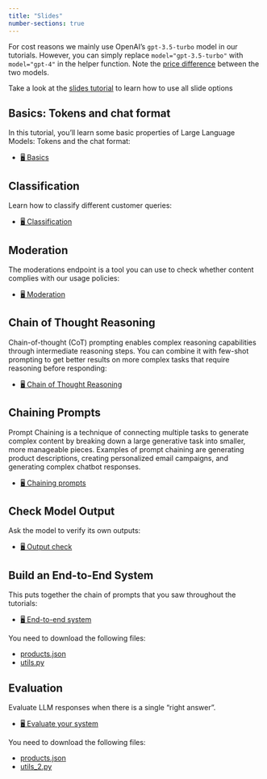 ```yaml
---
title: "Slides"
number-sections: true
---
```


For cost reasons we mainly use OpenAI's `gpt-3.5-turbo` model in our tutorials. However, you can simply replace `model="gpt-3.5-turbo"` with `model="gpt-4"` in the helper function. Note the [price difference](https://openai.com/pricing) between the two models.

::: {.callout-note appearance="simple"}
Take a look at the [slides tutorial](https://kirenz.github.io/lab-toolkit/slides/slides.html#/title-slide) to learn how to use all slide options 

:::



## Basics: Tokens and chat format

In this tutorial, you'll learn some basic properties of Large Language Models: Tokens and the chat format:

- [🖥️ Basics](/slides/basics.qmd)

## Classification 

Learn how to classify different customer queries:

- [🖥️ Classification](/slides/classification.qmd)

## Moderation

The moderations endpoint is a tool you can use to check whether content complies with our usage policies:

- [🖥️ Moderation](/slides/moderation.qmd)

## Chain of Thought Reasoning

Chain-of-thought (CoT) prompting enables complex reasoning capabilities through intermediate reasoning steps. You can combine it with few-shot prompting to get better results on more complex tasks that require reasoning before responding:

- [🖥️ Chain of Thought Reasoning](/slides/reasoning.qmd)

## Chaining Prompts

Prompt Chaining is a technique of connecting multiple tasks to generate complex content by breaking down a large generative task into smaller, more manageable pieces. Examples of prompt chaining are generating product descriptions, creating personalized email campaigns, and generating complex chatbot responses.

- [🖥️ Chaining prompts](/slides/chaining.qmd)

## Check Model Output 

Ask the model to verify its own outputs:

- [🖥️ Output check](/slides/outputcheck.qmd)


## Build an End-to-End System

This puts together the chain of prompts that you saw throughout the tutorials:

- [🖥️ End-to-end system](/slides/system.qmd)

You need to download the following files:

- [products.json](/slides/products.json)
- [utils.py](/slides/utils_2.py)

## Evaluation

Evaluate LLM responses when there is a single "right answer".

- [🖥️ Evaluate your system](/slides/evaluation.qmd)

You need to download the following files:

- [products.json](/slides/products.json)
- [utils_2.py](/slides/utils_2.py)